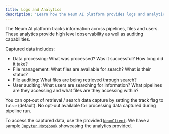 ```yaml
---
title: Logs and Analytics
description: 'Learn how the Neum AI platform provides logs and analytics to see the performance of your pipelines'
---
```


The Neum AI platform tracks information across pipelines, files and users. These analytics provide high level observability as well as auditing capabilities.

Captured data includes:

- Data processing: What was processed? Was it successful? How long did it take?
- File management: What files are available for search? What is their status?
- File auditing: What files are being retrieved through search?
- User auditing: What users are searching for information? What pipelines are they accessing and what files are they accessing within?

<Note>You can opt-out of retrieval / search data capture by setting the track flag to `false` (default). No opt-out available for processing data captured during pipeline run.</Note>

To access the captured data, use the provided [`NeumClient`](/platform-apis/neum-client). We have a sample [`Jupyter Notebook`](https://github.com/NeumTry/Neum-Analytics) showcasing the analytics provided.